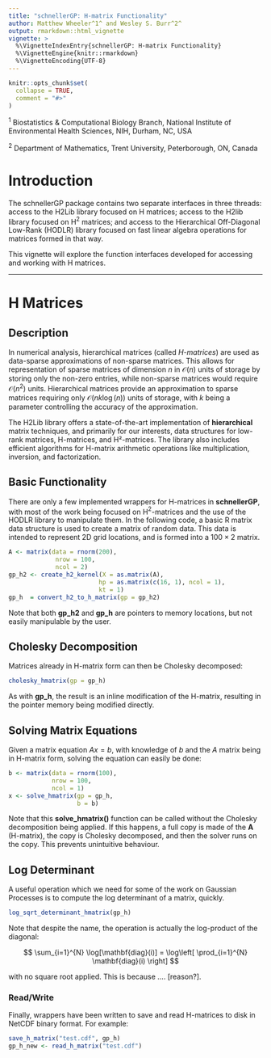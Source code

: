 ```yaml
---
title: "schnellerGP: H-matrix Functionality"
author: Matthew Wheeler^1^ and Wesley S. Burr^2^
output: rmarkdown::html_vignette
vignette: >
  %\VignetteIndexEntry{schnellerGP: H-matrix Functionality}
  %\VignetteEngine{knitr::rmarkdown}
  %\VignetteEncoding{UTF-8}
---
```


```r
knitr::opts_chunk$set(
  collapse = TRUE,
  comment = "#>"
)
```

^1^ Biostatistics & Computational Biology Branch, National Institute of Environmental Health Sciences, NIH, Durham, NC, USA

^2^ Department of Mathematics, Trent University, Peterborough, ON, Canada

# Introduction

The schnellerGP package contains two separate interfaces in three threads: 
access to the H2Lib library focused on H matrices; access to the H2lib
library focused on H$^2$ matrices; and access to the Hierarchical Off-Diagonal
Low-Rank (HODLR) library focused on fast linear algebra operations for matrices
formed in that way.

This vignette will explore the function interfaces developed for accessing
and working with H matrices. 

---

# H Matrices

## Description


In numerical analysis, hierarchical matrices (called *H-matrices*) are used as
data-sparse approximations of non-sparse matrices. This allows for representation
of sparse matrices of dimension $n$ in $\mathcal{O}(n)$ units of storage by 
storing only the non-zero entries, while non-sparse matrices would require
$\mathcal{O}(n^2)$ units. Hierarchical matrices provide an approximation to sparse 
matrices requiring only $\mathcal{O}(n k \log(n))$ units of storage, with $k$ being
a parameter controlling the accuracy of the approximation.

The H2Lib library offers a state-of-the-art implementation of **hierarchical**
matrix techniques, and primarily for our interests, data structures for low-rank matrices, H-matrices, and H²-matrices. The library also includes
efficient algorithms for H-matrix arithmetic operations like multiplication, 
inversion, and factorization.

## Basic Functionality

There are only a few implemented wrappers for H-matrices in **schnellerGP**,
with most of the work being focused on H$^2$-matrices and the use of the
HODLR library to manipulate them. In the following code,
a basic R matrix data structure is used to create a matrix of random data.
This data is intended to represent 2D grid locations, and is formed into
a $100 \times 2$ matrix. 

```r
A <- matrix(data = rnorm(200),
             nrow = 100,
             ncol = 2)
gp_h2 <- create_h2_kernel(X = as.matrix(A),
                         hp = as.matrix(c(16, 1), ncol = 1),
                         kt = 1)
gp_h  = convert_h2_to_h_matrix(gp = gp_h2)
```

Note that both **gp_h2** and **gp_h** are pointers to memory locations,
but not easily manipulable by the user. 

## Cholesky Decomposition

Matrices already in H-matrix form can then be Cholesky decomposed:

```r
cholesky_hmatrix(gp = gp_h)
```

As with **gp_h**, the result is an inline modification of the H-matrix,
resulting in the pointer memory being modified directly.

## Solving Matrix Equations

Given a matrix equation $Ax=b$, with knowledge of $b$
and the $A$ matrix being in H-matrix form, solving the equation can
easily be done:

```r
b <- matrix(data = rnorm(100), 
            nrow = 100, 
            ncol = 1)
x <- solve_hmatrix(gp = gp_h, 
                   b = b)
```

Note that this **solve_hmatrix()** function can be called without the 
Cholesky decomposition being applied. If this happens, a full copy is made
of the **A** (H-matrix), the copy is Cholesky decomposed, and then the 
solver runs on the copy. This prevents unintuitive behaviour.

## Log Determinant

A useful operation which we need for some of the work on Gaussian Processes
is to compute the log determinant of a matrix, quickly. 

```r
log_sqrt_determinant_hmatrix(gp_h)
```

Note that despite the name, the operation is actually the log-product of the
diagonal:

$$
\sum_{i=1}^{N} \log[\mathbf{diag}(i)] = \log\left[ \prod_{i=1}^{N} \mathbf{diag}(i) \right]
$$

with no square root applied. This is because .... [reason?].

### Read/Write

Finally, wrappers have been written to save and read H-matrices
to disk in NetCDF binary format. For example:

```r
save_h_matrix("test.cdf", gp_h)
gp_h_new <- read_h_matrix("test.cdf")
```




















